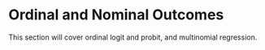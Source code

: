 # Ordinal and Nominal Outcomes {#ordinal}

This section will cover ordinal logit and probit, and multinomial regression.

